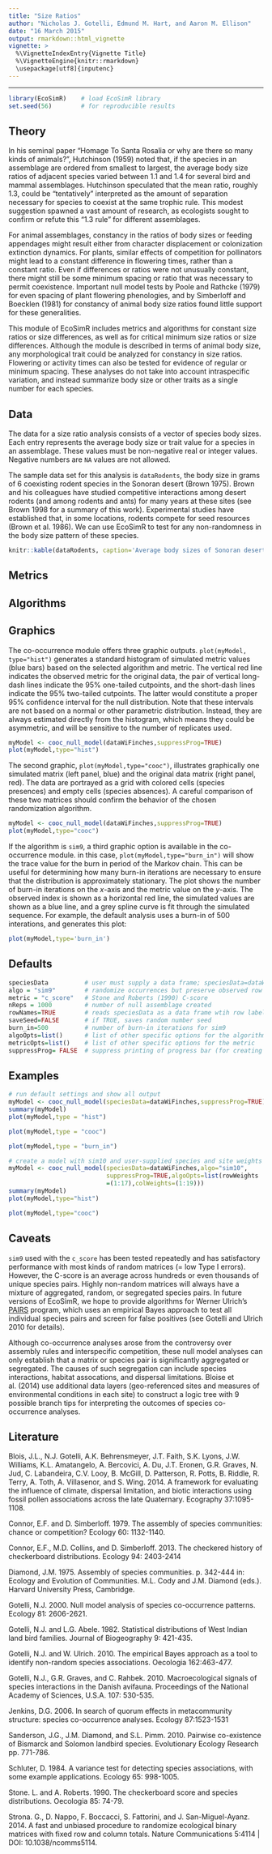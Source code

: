 ```yaml
---
title: "Size Ratios"
author: "Nicholas J. Gotelli, Edmund M. Hart, and Aaron M. Ellison"
date: "16 March 2015"
output: rmarkdown::html_vignette
vignette: >
  %\VignetteIndexEntry{Vignette Title}
  %\VignetteEngine{knitr::rmarkdown}
  \usepackage[utf8]{inputenc}
---
```


---
```r
library(EcoSimR)    # load EcoSimR library
set.seed(56)        # for reproducible results
```

## Theory
In his seminal paper "Homage To Santa Rosalia or why are there so many kinds of animals?", Hutchinson (1959) noted that, if the species in an assemblage are ordered from smallest to largest, the average body size ratios of adjacent species varied between 1.1 and 1.4 for several bird and mammal assemblages. Hutchinson speculated that the mean ratio, roughly 1.3, could be "tentatively" interpreted as the amount of separation necessary for species to coexist at the same trophic rule. This modest suggestion spawned a vast amount of research, as ecologists sought to confirm or refute this "1.3 rule" for different assemblages. 

For animal assemblages, constancy in the ratios of body sizes or feeding appendages might result either from character displacement or colonization extinction dynamics. For plants, similar effects of competition for pollinators might lead to a constant difference in flowering times, rather than a constant ratio. Even if differences or ratios were not unusually constant, there might still be some minimum spacing or ratio that was necessary to permit coexistence.  Important null model tests by Poole and Rathcke (1979) for even spacing of plant flowering phenologies, and by Simberloff and Boecklen (1981) for constancy of animal body size ratios found little support for these generalities. 

This module of EcoSimR includes metrics and algorithms for constant size ratios or size differences, as well as for critical minimum size ratios or size differences. Although the module is described in terms of animal body size, any morphological trait could be analyzed for constancy in size ratios. Flowering or activity times can also be tested for evidence of regular or minimum spacing. These analyses do not take into account intraspecific variation, and instead summarize body size or other traits as a single number for each species. 

## Data
The data for a size ratio analysis consists of a vector of species body sizes. Each entry represents the average body size or trait value for a species in an assemblage. These values must be non-negative real or integer values. Negative numbers are `NA` values are not allowed. 

The sample data set for this analysis is `dataRodents`, the body size in grams of 6 coexisting rodent species in the Sonoran desert (Brown 1975). Brown and his colleagues have studied competitive interactions among desert rodents (and among rodents and ants) for many years at these sites (see Brown 1998 for a summary of this work). Experimental studies have established that, in some locations, rodents compete for seed resources (Brown et al. 1986). We can use EcoSimR to test for any non-randomness in the body size pattern of these species. 

```r
knitr::kable(dataRodents, caption='Average body sizes of Sonoran desert rodents. Data from Brown (1975)')
```

## Metrics

## Algorithms

## Graphics
The co-occurrence module offers three graphic outputs. `plot(myModel, type="hist")` generates a standard histogram of simulated metric values (blue bars) based on the selected algorithm and metric. The vertical red line indicates the observed metric for the original data, the pair of vertical long-dash lines indicate the 95% one-tailed cutpoints, and the short-dash lines indicate the 95% two-tailed cutpoints. The latter would constitute a proper 95% confidence interval for the null distribution. Note that these intervals are not based on a normal or other parametric distribution. Instead, they are always estimated directly from the histogram, which means they could be asymmetric, and will be sensitive to the number of replicates used.
```r
myModel <- cooc_null_model(dataWiFinches,suppressProg=TRUE)
plot(myModel,type="hist")

```


The second graphic, `plot(myModel,type="cooc")`, illustrates graphically one simulated matrix (left panel, blue) and the original data matrix (right panel, red). The data are portrayed as a grid with colored cells (species presences) and empty cells (species absences). A careful comparison of these two matrices should confirm the behavior of the chosen randomization algorithm.

```r
myModel <- cooc_null_model(dataWiFinches,suppressProg=TRUE)
plot(myModel,type="cooc")

```


If the algorithm is `sim9`, a third graphic option is available in the co-occurrence module. in this case, `plot(myModel,type="burn_in")` will show the trace value for the burn in period of the Markov chain. This can be useful for determining how many burn-in iterations are necessary to ensure that the distribution is approximately stationary. The plot shows the number of burn-in iterations on the *x*-axis and the metric value on the *y*-axis. The observed index is shown as a horizontal red line, the simulated values are shown as a blue line, and a grey spline curve is fit through the simulated sequence. For example, the default analysis uses a burn-in of 500 interations, and generates this plot:

```r
plot(myModel,type='burn_in')
```

## Defaults

```r

speciesData          # user must supply a data frame; speciesData=dataWiFinches for default run
algo = "sim9"        # randomize occurrences but preserve observed row and columns sums
metric = "c_score"   # Stone and Roberts (1990) C-score
nReps = 1000         # number of null assemblage created
rowNames=TRUE        # reads speciesData as a data frame wtih row labels in the first column
saveSeed=FALSE       # if TRUE, saves random number seed
burn_in=500          # number of burn-in iterations for sim9
algoOpts=list()      # list of other specific options for the algorithm (used for sim10)
metricOpts=list()    # list of other specific options for the metric
suppressProg= FALSE  # suppress printing of progress bar (for creating markdown files)
```

## Examples
```r
# run default settings and show all output
myModel <- cooc_null_model(speciesData=dataWiFinches,suppressProg=TRUE)
summary(myModel)
plot(myModel,type = "hist")
```

```r
plot(myModel,type = "cooc") 
```

```r
plot(myModel,type = "burn_in")

# create a model with sim10 and user-supplied species and site weights
myModel <- cooc_null_model(speciesData=dataWiFinches,algo="sim10",
                           suppressProg=TRUE,algoOpts=list(rowWeights
                           =(1:17),colWeights=(1:19)))
summary(myModel)
plot(myModel,type="hist")

```

```r
plot(myModel,type="cooc")
```

## Caveats

`sim9` used with the `c_score` has been tested repeatedly and has satisfactory performance with most kinds of random matrices (= low Type I errors). However, the C-score is an average across hundreds or even thousands of unique species pairs. Highly non-random matrices will always have a mixture of aggregated, random, or segregated species pairs. In future versions of EcoSimR, we hope to provide algorithms for Werner Ulrich's [PAIRS](http://www.keib.umk.pl/pairs/?lang=en) program, which uses an empirical Bayes approach to test all individual species pairs and screen for false positives (see Gotelli and Ulrich 2010 for details). 

Although co-occurrence analyses arose from the controversy over assembly rules and interspecific competition, these null model analyses can only establish that a matrix or species pair is significantly aggregated or segregated. The causes of such segregation can include species interactions, habitat assocations, and dispersal limitations. Bloise et al. (2014) use additional data layers (geo-referenced sites and measures of environmental conditions in each site) to construct a logic tree with 9 possible branch tips for interpreting the outcomes of species co-occurrence analyses.

## Literature

Blois, J.L., N.J. Gotelli, A.K. Behrensmeyer, J.T. Faith, S.K. Lyons, J.W. Williams, K.L. Amatangelo, A. Bercovici, A. Du, J.T. Eronen, G.R. Graves, N. Jud, C. Labandeira, C.V. Looy, B. McGill, D. Patterson, R. Potts, B. Riddle, R. Terry, A. Toth, A. Villasenor, and S. Wing. 2014. A framework for evaluating the influence of climate, dispersal limitation, and biotic interactions using fossil pollen associations across the late Quaternary. Ecography 37:1095-1108.

Connor, E.F. and D. Simberloff. 1979. The assembly of species communities: chance or competition? Ecology 60: 1132-1140.

Connor, E.F., M.D. Collins, and D. Simberloff. 2013. The checkered history of checkerboard distributions. Ecology 94: 2403-2414

Diamond, J.M. 1975. Assembly of species communities. p. 342-444 in: Ecology and Evolution of Communities. M.L. Cody and J.M. Diamond (eds.). Harvard University Press, Cambridge.

Gotelli, N.J. 2000. Null model analysis of species co-occurrence patterns. Ecology 81: 2606-2621.

Gotelli, N.J. and L.G. Abele. 1982. Statistical distributions of West Indian land bird families. Journal of Biogeography 9: 421-435.

Gotelli, N.J. and W. Ulrich. 2010. The empirical Bayes approach as a tool to identify non-random species associations. Oecologia 162:463-477.

Gotelli, N.J., G.R. Graves, and C. Rahbek. 2010. Macroecological signals of species interactions in the Danish avifauna. Proceedings of the National Academy of Sciences, U.S.A. 107: 530-535.

Jenkins, D.G. 2006. In search of quorum effects in metacommunity structure: species co-occurrence analyses. Ecology 87:1523-1531

Sanderson, J.G., J.M. Diamond, and S.L. Pimm. 2010. Pairwise co-existence of Bismarck and Solomon landbird species. Evolutionary Ecology Research pp. 771-786. 

Schluter, D. 1984. A variance test for detecting species associations, with some example applications. Ecology 65: 998-1005.

Stone. L. and A. Roberts. 1990. The checkerboard score and species distributions. Oecologia 85: 74-79.

Strona. G., D. Nappo, F. Boccacci, S. Fattorini, and J. San-Miguel-Ayanz. 2014. A fast and unbiased procedure to randomize ecological binary matrices with fixed row and column totals. Nature Communications 5:4114 | DOI: 10.1038/ncomms5114.

